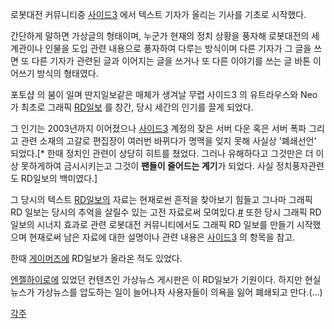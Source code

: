 로봇대전 커뮤니티중 [[사이드3]] 에서 텍스트 기자가 올리는 기사를 기초로 시작했다.

간단하게 말하면 가상글의 형태이며, 누군가 현재의 정치 상황을 풍자해 로봇대전의 세계관이나 인물을 도입 관련 내용으로 풍자하여 다루는 방식이며 다른 기자가 그 글을 쓰면 또 다른 기자가 관련된 글과 이어지는 글을 쓰거나 또 다른 이야기를 쓰는 글 바톤 이어쓰기 방식의 형태였다.

포토샵 의 붐이 일며 딴지일보같은 매체가 생겨날 무렵 사이드3 의 유트라우스와 Neo 가 최초로 그래픽 [[RD일보]] 를 창간, 당시 세간의 인기를 끌게 되었다.

그 인기는 2003년까지 이어졌으나 [[사이드3]] 계정의 잦은 서버 다운 혹은 서버 폭파 그리고 관련 소재의 고갈로 편집장이 여러번 바뀌다가 명맥을 잊지 못해 사실상 '폐쇄선언' 되었다.[* 한때 정치인 관련이 상당히 히트를 쳤었다. 그러나 유해하다고 그것만은 더 이상 못하게하여 금시시키는고 그것이 '''팬들이 줄어드는 계기'''가 되었다. 사실 정치풍자관련도 RD일보의 백미였다.]

그 당시의 텍스트 [[RD일보]]의 자료는 현재로썬 흔적을 찾아보기 힘들고 그나마 그래픽 RD 일보는 당시의 추억을 살릴수 있는 고전 자료로써 모여있다.[http://srwm.net/xe/?mid=graphicrdgallay&category=159 #] 또한 당시 그래픽 RD 일보의 시너지 효과로 관련 로봇대전 커뮤니티에서도 그래픽 RD 일보를 만들기 시작했으며 현재로써 남은 자료에 대한 설명이나 관련 내용은 [[사이드3]] 의 항목을 참고.

한때 [[게이머즈]]에 RD일보가 올라온 적도 있었다.

[[엔젤하이로]]에 있었던 컨텐츠인 가상뉴스 게시판은 이 RD일보가 기원이다. 하지만 현실뉴스가 가상뉴스를 압도하는 일이 늘어나자 사용자들이 의욕을 잃어 폐쇄되고 만다.(…)

[[각주]]
